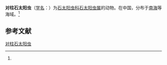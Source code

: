 {{Speciesbox
| name = 对柱石太阳虫
| status = 
| status_system = 
| image = 
| genus = Lithelius
| species = amphistylis
| authority = (Chen, 1987)<ref name='id9175'>{{cite web| url =http://www.bioinfo.cn/db05/BjdwSpecies.php?action=view&id=9175| title =对柱石太阳虫| work =《中国动物物种编目数据库》| publisher =中国科学院微生物研究所| author =中国科学院动物研究所| accessdate =2009-04-16| deadurl =yes| archiveurl =https://web.archive.org/web/20160305041511/http://www.bioinfo.cn/db05/BjdwSpecies.php?action=view&id=9175| archivedate =2016-03-05}}</ref>
}}

'''对柱石太阳虫'''（[[学名|学名]]：{{lang|la|''Lithelius amphistylis''}}）为[[石太阳虫科|石太阳虫科]][[石太阳虫属|石太阳虫属]]的动物。在中国，分布于[[南海|南海]]等海域。<ref name='id9175'/>

== 参考文献 ==
{{reflist}}

{{Wikispecies|Lithelius amphistylis}}

[[Category:石太阳虫属|对柱石太阳虫]]


{{放射虫小作品}}